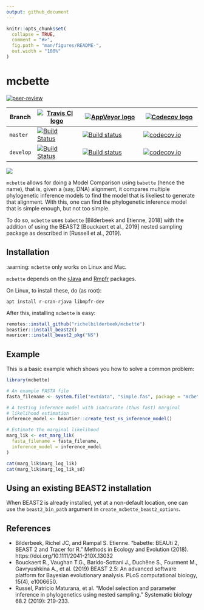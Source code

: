```yaml
---
output: github_document
---
```


<!-- README.md is generated from README.Rmd. Please edit that file -->

```r
knitr::opts_chunk$set(
  collapse = TRUE,
  comment = "#>",
  fig.path = "man/figures/README-",
  out.width = "100%"
)
```

# mcbette

<!-- badges: start -->
[![peer-review](https://badges.ropensci.org/360_status.svg)](https://github.com/ropensci/software-review/issues/360)

Branch   |[![Travis CI logo](man/figures/TravisCI.png)](https://travis-ci.org)                                                                 |[![AppVeyor logo](man/figures/AppVeyor.png)](https://www.appveyor.com)                                                                                                            |[![Codecov logo](man/figures/Codecov.png)](https://www.codecov.io)
---------|-------------------------------------------------------------------------------------------------------------------------------------|----------------------------------------------------------------------------------------------------------------------------------------------------------------------------------|------------------------------------------------------------------------------------------------------------------------------------------------------------------
`master` |[![Build Status](https://travis-ci.org/richelbilderbeek/mcbette.svg?branch=master)](https://travis-ci.org/richelbilderbeek/mcbette)  |[![Build status](https://ci.appveyor.com/api/projects/status/co69b54ljo135b5x/branch/master?svg=true)](https://ci.appveyor.com/project/richelbilderbeek/mcbette/branch/master)    |[![codecov.io](https://codecov.io/github/richelbilderbeek/mcbette/coverage.svg?branch=master)](https://codecov.io/github/richelbilderbeek/mcbette?branch=master)
`develop`|[![Build Status](https://travis-ci.org/richelbilderbeek/mcbette.svg?branch=develop)](https://travis-ci.org/richelbilderbeek/mcbette) |[![Build status](https://ci.appveyor.com/api/projects/status/co69b54ljo135b5x/branch/develop?svg=true)](https://ci.appveyor.com/project/richelbilderbeek/mcbette/branch/develop)  |[![codecov.io](https://codecov.io/github/richelbilderbeek/mcbette/coverage.svg?branch=develop)](https://codecov.io/github/richelbilderbeek/mcbette?branch=develop)
<!-- badges: end -->

![](man/figures/mcbette_logo.png)

`mcbette` allows for doing a Model Comparison using `babette` (hence the name),
that is, given a (say, DNA) alignment, it compares multiple phylogenetic inference 
models to find the model that is likeliest to generate that alignment.
With this, one can find the phylogenetic inference model that is
simple enough, but not too simple.

To do so, `mcbette` uses `babette` [Bilderbeek and Etienne, 2018] with the addition
of using the BEAST2 [Bouckaert et al., 2019] nested sampling package
as described in [Russell et al., 2019].

## Installation

:warning: `mcbette` only works on Linux and Mac.

`mcbette` depends on the [rJava](https://cran.r-project.org/package=rJava) 
and [Rmpfr](https://cran.r-project.org/package=Rmpfr) packages.

On Linux, to install these, do (as root):

```
apt install r-cran-rjava libmpfr-dev
```

After this, installing `mcbette` is easy:

```r
remotes::install_github("richelbilderbeek/mcbette")
beastier::install_beast2()
mauricer::install_beast2_pkg("NS")
```

## Example

This is a basic example which shows you how to solve a common problem:

```r
library(mcbette)

# An example FASTA file
fasta_filename <- system.file("extdata", "simple.fas", package = "mcbette")

# A testing inference model with inaccurate (thus fast) marginal
# likelihood estimation
inference_model <- beautier::create_test_ns_inference_model()

# Estimate the marginal likelihood
marg_lik <- est_marg_lik(
  fasta_filename = fasta_filename,
  inference_model = inference_model
)

cat(marg_lik$marg_log_lik)
cat(marg_lik$marg_log_lik_sd)
```

## Using an existing BEAST2 installation

When BEAST2 is already installed, yet at a non-default location,
one can use the `beast2_bin_path` argument in
`create_mcbette_beast2_options`.

## References

 * Bilderbeek, Richel JC, and Rampal S. Etienne. "babette: BEAUti 2, BEAST 2 and Tracer for R." Methods in Ecology and Evolution (2018). https://doi.org/10.1111/2041-210X.13032
 * Bouckaert R., Vaughan T.G., Barido-Sottani J., Duchêne S., Fourment M., Gavryushkina A., et al. (2019) BEAST 2.5: An advanced software platform for Bayesian evolutionary analysis. PLoS computational biology, 15(4), e1006650.
 * Russel, Patricio Maturana, et al. "Model selection and parameter inference in phylogenetics using nested sampling." Systematic biology 68.2 (2019): 219-233.

